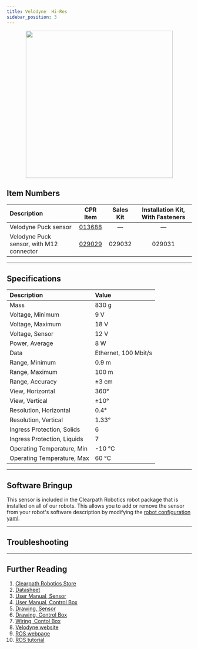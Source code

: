 ```yaml
---
title: Velodyne  Hi-Res
sidebar_position: 3
---
```



<center>
  <img
    src="/img/sensor_images/sensor_velodyne_puck_1.jpg"
    width="400"
  />
</center>

## Item Numbers

| Description                              |                         CPR Item                         | Sales Kit | Installation Kit, With Fasteners |
| :--------------------------------------- | :------------------------------------------------------: | :-------: | :------------------------------: |
| Velodyne Puck sensor                     | [013688](/assets/pdf/clearpath_robotics_029029-TDS1.pdf) |     —     |                —                 |
| Velodyne Puck sensor, with M12 connector | [029029](/assets/pdf/clearpath_robotics_029029-TDS1.pdf) |  029032   |              029031              |

---

## Specifications

| Description                 | Value                |
| :-------------------------- | :------------------- |
| Mass                        | 830 g                |
| Voltage, Minimum            | 9 V                  |
| Voltage, Maximum            | 18 V                 |
| Voltage, Sensor             | 12 V                 |
| Power, Average              | 8 W                  |
| Data                        | Ethernet, 100 Mbit/s |
| Range, Minimum              | 0.9 m                |
| Range, Maximum              | 100 m                |
| Range, Accuracy             | ±3 cm                |
| View, Horizontal            | 360°                 |
| View, Vertical              | ±10°                 |
| Resolution, Horizontal      | 0.4°                 |
| Resolution, Vertical        | 1.33°                |
| Ingress Protection, Solids  | 6                    |
| Ingress Protection, Liquids | 7                    |
| Operating Temperature, Min  | -10 °C               |
| Operating Temperature, Max  | 60 °C                |

---

## Software Bringup
This sensor is included in the Clearpath Robotics robot package that is installed on all of our robots.
This allows you to add or remove the sensor from your robot's software description by modifying the [robot configuration yaml](../../../../ros/config/yaml/sensors.mdx).

<YAML/>

---

## Troubleshooting

<Support />

---

## Further Reading

1.  [Clearpath Robotics Store](https://store.clearpathrobotics.com/collections/3d-lidar/products/puck-hi-res)
2.  [Datasheet](/assets/pdf/clearpath_robotics_029029-TDS1.pdf)
3.  [User Manual, Sensor](/assets/pdf/clearpath_robotics_029029-TDS2.pdf)
4.  [User Manual, Control Box](/assets/pdf/clearpath_robotics_029029-TDS3.pdf)
5.  [Drawing, Sensor](/assets/pdf/clearpath_robotics_029029-TDS4.pdf)
6.  [Drawing, Control Box](/assets/pdf/clearpath_robotics_029029-TDS6.pdf)
7.  [Wiring, Contol Box](/assets/pdf/clearpath_robotics_029029-TDS5.pdf)
8.  [Velodyne website](https://velodynelidar.com/products/puck-hi-res/)
9.  [ROS webpage](http://wiki.ros.org/velodyne)
10. [ROS tutorial](http://wiki.ros.org/velodyne/Tutorials/Getting%20Started%20with%20the%20Velodyne%20VLP16)
